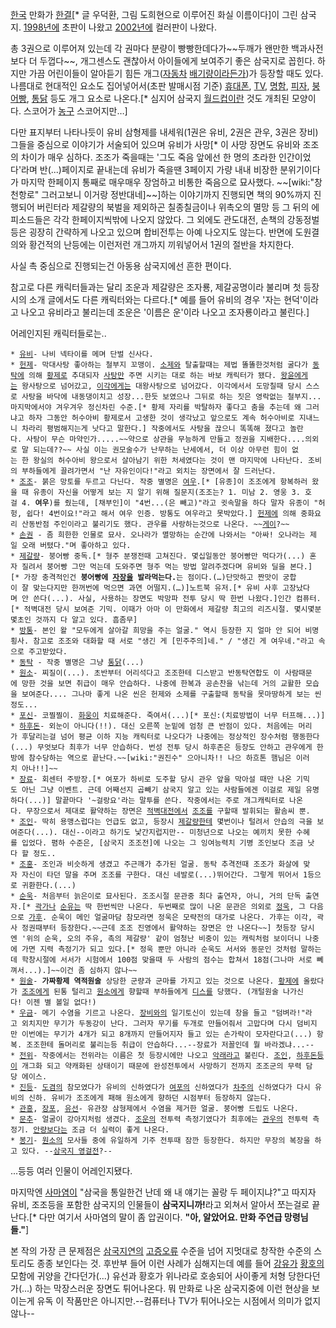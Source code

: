 [[한국]] 만화가 [[한결]][* 글 우덕환, 그림 도희현으로 이루어진 화실 이름이다]이 그린 삼국지. [[1998년]]에 초판이 나왔고 [[2002년]]에 컬러판이 나왔다.

총 3권으로 이루어져 있는데 각 권마다 분량이 빵빵한데다가~~두깨가 왠만한 백과사전보다 더 두껍다~~, 개그센스도 괜찮아서 아이들에게 보여주기 좋은 삼국지로 꼽힌다. 하지만 가끔 어린이들이 알아듣기 힘든 개그([[자동차]] [[배기량]]이라든가)가 등장할 때도 있다. 나름대로 현대적인 요소도 집어넣어서(초판 발매시점 기준) [[휴대폰]], [[TV]], [[명함]], [[피자]], [[붕어빵]], [[통닭]] 등도 개그 요소로 나온다.[* 심지어 삼국지 [[월드컵]]이란 것도 개최된 모양이다. 스코어가 [[농구]] 스코어지만…]

다만 표지부터 나타나듯이 유비 삼형제를 내세워(1권은 유비, 2권은 관우, 3권은 장비) 그들을 중심으로 이야기가 서술되어 있으며 유비가 사망[* 이 사망 장면도 유비와 조조의 차이가 매우 심하다. 조조가 죽을때는 '그도 죽음 앞에선 한 명의 초라한 인간이었다'라며 반(...)페이지로 끝내는데 유비가 죽을땐 3페이지 가량 내내 비장한 분위기이다가 마지막 한페이지 통째로 매우매우 장엄하고 비통한 죽음으로 묘사했다. ~~[wiki:"창천항로" 그러고보니 이거랑 정반대네]~~]하는 이야기까지 진행되면 책의 90%까지 진행되어 버린터라 제갈량의 북벌을 제외하곤 칠종칠금이나 위촉오의 멸망 등 그 뒤의 에피소드들은 각각 한페이지씩밖에 나오지 않았다. 그 외에도 관도대전, 손책의 강동정벌 등은 굉장히 간략하게 나오고 있으며 합비전투는 아예 나오지도 않는다. 반면에 도원결의와 황건적의 난등에는 이런저런 개그까지 끼워넣어서 1권의 절반을 차지한다.  

사실 촉 중심으로 진행되는건 아동용 삼국지에선 흔한 편이다.  

참고로 다른 캐릭터들과는 달리 조운과 제갈량은 조자룡, 제갈공명이라 불리며 첫 등장시의 소개 글에서도 다른 캐릭터와는 다르다.[* 예를 들어 유비의 경우 '자는 현덕'이라고 나오고 유비라고 불리는데 조운은 '이름은 운'이라 나오고 조자룡이라고 불린다.]

어레인지된 캐릭터들로는..

 * [[유비]]- 나비 넥타이를 메며 단벌 신사다. 
 * [[헌제]]- 막대사탕 좋아하는 철부지 꼬맹이. [[소제]]와 탈출할때는 제법 똘똘한것처럼 굴다가 [[동탁]]에 의해 [[황제]]로 추대되자 [[사탕]]만 주면 시키는 대로 하는 바보 캐릭터가 됐다. [[왕윤]]에게는 왕사탕으로 넘어갔고, [[이각]]에게는 대왕사탕으로 넘어갔다. 이각에서서 도망칠때 당시 스스로 사탕을 바닥에 내동댕이치고 성장...한듯 보였으나 그뒤로 하는 짓은 영락없는 철부지...마지막에서야 겨우겨우 정신차린 수준.[* 황제 자리를 박탈하자 좋다고 춤을 추는데 왜 그러냐고 하자 그동안 허수아비 황제로서 고생한 것이 생각났고 앞으로도 계속 허수아비로 지내느니 차라리 평범해지는게 낫다고 말한다.] 작중에서도 사탕을 끊으니 똑똑해 졌다고 놀란다. 사탕이 무슨 마약인가.....~~약으로 상관을 무능하게 만들고 정권을 지배한다....의외로 말 되는데??~~ 사실 이는 권모술수가 난무하는 난세에서, 더 이상 아무런 힘이 없는 한 왕실의 허수아비 왕으로서 살아남기 위한 처세였다는 것이 맨 마지막에 나타난다. 조비의 부하들에게 끌려가면서 "난 자유인이다!"라고 외치는 장면에서 잘 드러난다. 
 * [[조조]]- 붉은 망토를 두르고 다닌다. 작중 별명은 [[여우]].[* [유종]이 조조에게 항복하러 왔을 때 유종이 자신을 어떻게 보는 지 알기 위해 질문지(조조는? 1. 미남 2. 영웅 3. 호걸 4. '''여우''')를 줬는데, [채부인]이 "4번...(은 빼고)"라고 귓속말을 하다 말자 유종이 "허헝, 쉽다! 4번이요!"라고 해서 여우 인증. 방통도 여우라고 못박았다.] [[헌제]]에 의해 중화요리 산동반점 주인이라고 불리기도 했다. 관우를 사랑하는것으로 나온다. ~~[[게이]]?~~
 * [[손권]] - 좀 희한한 인물로 묘사. 오나라가 멸망하는 순간에 나와서는 "아싸! 오나라는 제일 오래 버텼다."며 좋아하고 있다.
 * [[제갈량]]- 붕어빵 중독.[* 형주 분쟁전때 고쳐진다. 몇십일동안 붕어빵만 먹다가(...) 혼자 질려서 붕어빵 그만 먹는데 도와주면 형주 먹는 방법 알려주겠다며 유비와 딜을 본다.][* 가장 충격적인건 '''붕어빵에 [[자장]]을 발라먹는다.'''는 점이다.(…)단맛하고 짠맛이 궁합이 잘 맞는다지만 한꺼번에 먹으면 과연 어떨지.(…)]노트북 유저.[* 유비 사후 고장났다며 안 쓴다(...). 사실, 사용하는 장면도 박망파 전투 당시 딱 한번 나왔다.]인간 컴퓨터.[* 적벽대전 당시 보여준 기믹. 이때가 아마 이 만화에서 제갈량 최고의 리즈시절. 몇시몇분몇초인 것까지 다 알고 있다. 흠좀무]
 * [[방통]]- 본인 왈 "모두에게 살아갈 희망을 주는 얼굴." 역시 등장한 지 얼마 안 되어 비명횡사. 참고로 조조와 대화할 때 서로 "생긴 게 [민주주의]네." / "생긴 게 여우네."라고 속으로 주고받았다.
 * [[동탁]] - 작중 별명은 그냥 [[통닭]](...)
 * [[원소]]- 찌질이(...). 초반부터 어리석다고 조조한테 디스받고 반동탁연합도 이 사람때문에 망한 것을 보면 취급이 매우 안습하다. 나중에 한복과 공손찬을 낚는데 거의 교활한 모습을 보여준다.... 그나마 좋게 나온 씬은 헌제와 소제를 구출할때 동탁을 못마땅하게 보는 씬정도...
 * [[포신]]- 코찔찔이. [[화웅]]이 치료해준다. 죽여서(...)[* 포신:(치료방법이 너무 터프해...)]
 * [[하후돈]]- 외눈이 아니다(!!). 대신 오른쪽 눈밑에 엄청 큰 반점이 있다. 처음에는 머리가 후달리는걸 넘어 평균 이하 지능 캐릭터로 나오다가 나중에는 정상적인 장수처럼 행동한다(...) 무엇보다 최후가 너무 안습하다. 번성 전투 당시 하후존은 등장도 안하고 관우에게 한방에 참수당하는 역으로 끝난다.~~[wiki:"권진수" 으아니차!! 나으 하흐톤 햄님은 이러치 아나!!]~~
 * [[장료]]- 회센터 주방장.[* 여포가 하비로 도주할 당시 관우 앞을 막아설 때만 나온 기믹도 아닌 그냥 이벤트. 근데 어째선지 곱빼기 삼국지 알고 있는 사람들에겐 이걸로 제일 유명하다(...)] 말끝마다 '~걸랑요'라는 말투를 쓴다. 작중에서는 주로 개그캐릭터로 나온다. 무장으로서 제대로 활약하는 장면은 [[적벽대전]]에서 [[조조]]를 구할때 발휘되는 활솜씨 뿐.
 * [[조인]]- 딱히 용맹스럽다는 언급도 없고, 등장시 [[제갈량]]한테 몇번이나 털려서 안습의 극을 보여준다(...). 대신--이라고 하기도 낯간지럽지만-- 미청년으로 나오는 예끼치 못한 수혜를 입었다. 폄하 수준은, [삼국지 조조전]에 나오는 그 잉여능력치 기병 조인보다 조금 낫다 할 정도..
 * [[조홍]]- 조인과 비슷하게 생겼고 주근깨가 추가된 얼굴. 동탁 추격전때 조조가 화살에 맞자 자신이 타던 말을 주며 조조를 구한다. 대신 네발로(...)뛰어간다. 그렇게 뛰어서 1등으로 귀환한다.(...)
 * [[순욱]]- 처음부터 늙은이로 묘사된다. 조조시절 문관중 최다 출연자, 아니, 거의 단독 출연자.[* [[곽가]]나 [[순유]]는 딱 한번씩만 나온다. 두번째로 많이 나온 문관은 의외로 [[정욱]], 그 다음으로 [[가후]]. 순욱이 메인 얼굴마담 참모라면 정욱은 모략전의 대가로 나온다. 가후는 이각, 곽사 정권때부터 등장한다.~~근데 조조 진영에서 활약하는 장면은 안 나온다~~] 첫등장 당시엔 '위의 순욱, 오의 주유, 촉의 제갈량' 같이 엄청난 비중이 있는 캐릭처럼 보이더니 나중에 가면 지력 측정기가 되고 있다.[* 정욱 뿐만 아니라 순욱도 서서와 동문인 것처럼 말하는데 학창시절에 서서가 시험에서 100점 맞을때 두 사람의 점수는 합쳐서 18점(그나마 서로 뻬껴서...).]~~이건 좀 심하지 않나~~
 * [[원술]]- '''가짜황제 역적원술''' 상당한 군량과 군마를 가지고 있는 것으로 나온다. [[황제]]에 올랐다가 [[조조]]에게 된통 털리고 [[원소]]에게 향할때 부하들에게 [[디스]]를 당했다. (개털원술 나가신다! 이젠 별 볼일 없다!)
 * [[우금]]- 메기 수염을 기르고 나온다. [[장비]]와의 일기토신이 있는데 창을 들고 "덤벼라!"라고 외치지만 무기가 두동강이 난다. 그러자 무기를 두개로 만들어줘서 고맙다며 다시 덤비지만 이번에는 무기가 4개가 되고 8개까지 만들어지자 들고 있는 손가락이 모자란다고(...) 항복. 조조한테 돌머리로 불리는등 취급이 안습하다...--장료가 저꼴인데 뭘 바라겠냐...--
 * [[전위]]- 작중에서는 전위라는 이름은 첫 등장시에만 나오고 [[악래]]라고 불린다. [[조인]], [[하후돈]]등이 개그화 되고 약캐화된 상태이기 때문에 완성전투에서 사망하기 전까지 조조군의 무력 담당 에이스.
 * [[진등]]- [[도겸]]의 참모였다가 유비의 신하였다가 [[여포]]의 신하였다가 [[차주]]의 신하였다가 다시 유비의 신하. 유비가 조조에게 패해 원소에게 향하던 시점부터 등장하지 않는다.
 * [[관흥]], [[장포]], [[유선(삼국지)|유선]]- 유관장 삼형제에서 수염을 제거한 얼굴. 붕어빵 드립도 나온다.
 * [[문추]]- 얼굴이 강아지처럼 생겼다. [[조운]]의 전투력 측정기였다가 최후에는 [[관우]]의 전투력 측정기. [[안량]]보다는 조금 더 실력이 좋게 나온다.
 * [[봉기]]- [[원소]]의 모사들 중에 유일하게 기주 전투때 잠깐 등장한다. 하지만 무장의 복장을 하고 있다. --[[삼국지 영걸전]]?--

...등등 여러 인물이 어레인지됐다.

마지막엔 [[사마염]]이 "삼국을 통일한건 난데 왜 내 얘기는 꼴랑 두 페이지냐?"고 따지자 유비, 조조등을 포함한 삼국지의 인물들이 '''삼국지니까!'''라고 외쳐서 알아서 쪼는걸로 끝난다.[* 다만 여기서 사마염의 말이 좀 압권이다. '''"아, 알았어요. 만화 주연급 망령님들."''']

본 작의 가장 큰 문제점은 [[삼국지연의]] [[고증오류]] 수준을 넘어 지멋대로 창작한 수준의 스토리도 종종 보인다는 것. 후반부 들어 이런 사례가 심해지는데 예를 들어 [[강유]]가 [[황호]]의 모함에 귀양을 간다던가(...) 유선과 황호가 위나라로 호송되어 사이좋게 처형 당한다던가(...) 하는 막장스러운 장면도 튀어나온다. 뭐 만화로 나온 삼국지중에 이런 현상을 보이는게 유독 이 작품만은 아니지만.--컴퓨터나 TV가 튀어나오는 시점에서 의미가 없지않나--
